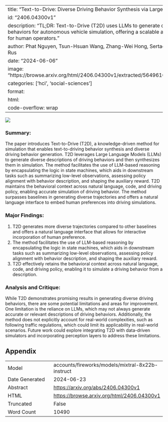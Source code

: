 
---
title: "Text-to-Drive: Diverse Driving Behavior Synthesis via Large Language Models"
id: "2406.04300v1"
description: "TL;DR: Text-to-Drive (T2D) uses LLMs to generate diverse driving behaviors for autonomous vehicle simulation, offering a scalable and intuitive method for human operators."
author: Phat Nguyen, Tsun-Hsuan Wang, Zhang-Wei Hong, Sertac Karaman, Daniela Rus
date: "2024-06-06"
image: "https://browse.arxiv.org/html/2406.04300v1/extracted/5649616/Figures/teaser.png"
categories: ['hci', 'social-sciences']
format:
  html:
    code-overflow: wrap
---

![](https://browse.arxiv.org/html/2406.04300v1/extracted/5649616/Figures/teaser.png)

### Summary:

The paper introduces Text-to-Drive (T2D), a knowledge-driven method for simulation that enables text-to-driving behavior synthesis and diverse driving behavior generation. T2D leverages Large Language Models (LLMs) to generate diverse descriptions of driving behaviors and then synthesizes them in simulation. The method facilitates the use of LLM-based reasoning by encapsulating the logic in state machines, which aids in downstream tasks such as summarizing low-level observations, assessing policy alignment with behavior description, and shaping the auxiliary reward. T2D maintains the behavioral context across natural language, code, and driving policy, enabling accurate simulation of driving behavior. The method surpasses baselines in generating diverse trajectories and offers a natural language interface to embed human preferences into driving simulations.

### Major Findings:

1. T2D generates more diverse trajectories compared to other baselines and offers a natural language interface that allows for interactive incorporation of human preference.
2. The method facilitates the use of LLM-based reasoning by encapsulating the logic in state machines, which aids in downstream tasks such as summarizing low-level observations, assessing policy alignment with behavior description, and shaping the auxiliary reward.
3. T2D effectively retains the behavioral context across natural language, code, and driving policy, enabling it to simulate a driving behavior from a description.

### Analysis and Critique:

While T2D demonstrates promising results in generating diverse driving behaviors, there are some potential limitations and areas for improvement. One limitation is the reliance on LLMs, which may not always generate accurate or relevant descriptions of driving behaviors. Additionally, the method does not explicitly account for real-world complexities, such as following traffic regulations, which could limit its applicability in real-world scenarios. Future work could explore integrating T2D with data-driven simulators and incorporating perception layers to address these limitations.

## Appendix

|          |          |
|----------|----------|
| Model     | accounts/fireworks/models/mixtral-8x22b-instruct       |
| Date Generated     | 2024-06-23       |
| Abstract | [https://arxiv.org/abs/2406.04300v1](https://arxiv.org/abs/2406.04300v1)        |
| HTML     | [https://browse.arxiv.org/html/2406.04300v1](https://browse.arxiv.org/html/2406.04300v1)       |
| Truncated       | False       |
| Word Count       | 10490       |